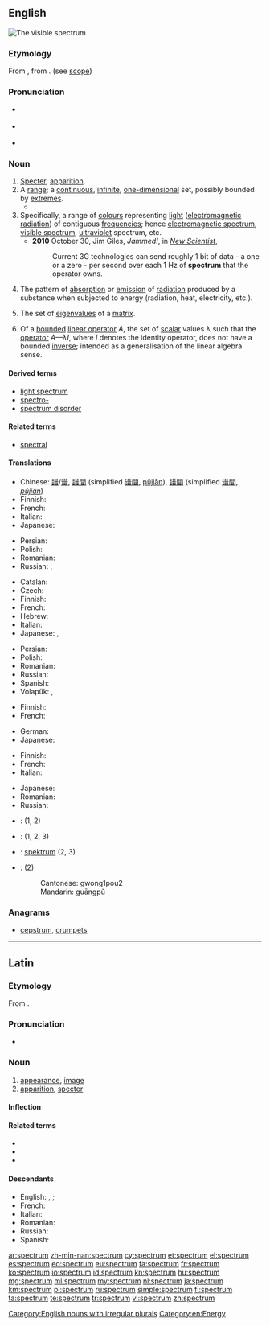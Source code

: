 ==English==
[[File:Spectrum-sRGB-low.svg|right|thumb|The visible spectrum]]
{{wikipedia}}
===Etymology===
From {{etyl|la|en}} {{term|spectrum||appearance, image, apparition|lang=la}}, from {{term|speciō||look at, view|lang=la}}. (see [[scope]])

===Pronunciation===
* {{a|Canada|UK}} {{IPA|/ˈspektrəm/}}
* {{a|US}} {{IPA|/ˈspɛkt(ʃ)ɹəm/}}
* {{rhymes|ɛktrəm}}

===Noun===
{{en-noun|spectra|spectrums}}

# [[specter|Specter]], [[apparition]]. {{defdate|from early 17th c.}}
# A [[range]]; a [[continuous]], [[infinite]], [[one-dimensional]] set, possibly bounded by [[extremes]].
#* {{quote-news|year=2012|date=November 7|author=Matt Bai|title=Winning a Second Term, Obama Will Confront Familiar Headwinds|work=New York Times|url=http://www.nytimes.com/2012/11/07/us/politics/in-president-obamas-second-term-familiar-challenges.html?pagewanted=all&_r=0
|passage=As Mr. Obama prepared to take the oath, his approval rating touched a remarkable 70 percent in some polling — a reflection of good will across the political '''spectrum'''.}}
# Specifically, a range of [[colour]]s representing [[light]] ([[electromagnetic radiation]]) of contiguous [[frequency|frequencies]]; hence [[electromagnetic spectrum]], [[visible spectrum]], [[ultraviolet]] spectrum, etc. {{defdate|from later 17th c.}}
#* '''2010''' October 30, Jim Giles, ''Jammed!'', in ''[[w:New Scientist|New Scientist]]'',
#*: Current 3G technologies can send roughly 1 bit of data - a one or a zero - per second over each 1 Hz of '''spectrum''' that the operator owns.
# {{context|chemistry|lang=en}} The pattern of [[absorption]] or [[emission]] of [[radiation]] produced by a substance when subjected to energy (radiation, heat, electricity, etc.).
# {{context|mathematics|linear algebra|lang=en}} The set of [[eigenvalue]]s of a [[matrix]].
# {{context|mathematics|functional analysis|lang=en}} Of a [[bounded]] [[linear operator]] ''A'', the set of [[scalar]] values λ such that the [[operator]] ''A—λI'', where ''I'' denotes the identity operator, does not have a bounded [[inverse]]; intended as a generalisation of the linear algebra sense.

====Derived terms====
* [[light spectrum]]
* [[spectro-]]
* [[spectrum disorder]]

====Related terms====
* [[spectral]]

====Translations====
{{trans-top|range}}
* Chinese: [[譜]]/[[谱]], [[譜間]] (simplified  [[谱間]], [[pǔjiān]]), [[譜間]] (simplified [[谱間]], ''[[pǔjiān]]'')
* Finnish: {{t+|fi|kirjo}}
* French: {{t+|fr|spectre|m}}
* Italian: {{t+|it|spettro}}
* Japanese: {{t|ja|スペクトル|tr=supekutoru}}
{{trans-mid}}
* Persian: {{t+|fa|طیف|tr=teyf}}
* Polish: {{t+|pl|spektrum|n}}
* Romanian: {{t+|ro|spectru|n}}
* Russian: {{t+|ru|спектр|m|tr=sp'ektr}}, {{t+|ru|диапазон|m|tr=diapazón}}
{{trans-bottom}}

{{trans-top|range of colors}}
* Catalan: {{t|ca|espectre|m}}
* Czech: {{t|cs|spektrum|n}}
* Finnish: {{t+|fi|kirjo}}
* French: {{t+|fr|spectre|m}}
* Hebrew: {{t+|he|ספקטרום|tr=spéktrum}}
* Italian: {{t+|it|spettro}}
* Japanese: {{t|ja|スペクトル|tr=supekutoru}}, {{t|ja|分光特性|tr=bunkō tokusē}}
{{trans-mid}}
* Persian: {{t+|fa|طیف|tr=teyf}}
* Polish: {{t+|pl|widmo|n}}
* Romanian: {{t+|ro|spectru|n}}
* Russian: {{t+|ru|спектр|m|tr=sp'ektr}}
* Spanish: {{t+|es|espectro|m}}
* Volapük: {{t+|vo|späktrum}}, {{t|vo|kölaspäktrum}}
{{trans-bottom}}

{{trans-top|chemistry: a pattern of absorption or emission of radiation}}
* Finnish: {{t+|fi|spektri}}
* French: {{t+|fr|spectre|m}}
{{trans-mid}}
* German: {{t+|de|Spektrum|n}}
* Japanese: {{t|ja|スペクトル|tr=supekutoru}}
{{trans-bottom}}

{{trans-top|linear algebra: set of scalar values}}
* Finnish: {{t+|fi|spektri}}
* French: {{t+|fr|spectre|m}}
* Italian: {{t+|it|spettro}}
{{trans-mid}}
* Japanese: {{t|ja|スペクトル|tr=supekutoru}}
* Romanian: {{t+|ro|spectru|n}}
* Russian: {{t+|ru|спектр|tr=spektr|m}}
{{trans-bottom}}

{{checktrans-top}}
* {{ttbc|bg}}: {{t|bg|спекър|m|tr=spekăr}} (1, 2) <!-- missing "т"? -->
* {{ttbc|de}}: {{t+|de|Spektrum|n}} (1, 2, 3)
{{trans-mid}}
* {{ttbc|sv}}: [[spektrum]] {{g|n}} (2, 3)
* {{ttbc|cmn}}: {{zh-ts|光譜|光谱}} (2)
*: Cantonese: gwong1pou2
*: Mandarin: guāngpǔ
{{trans-bottom}}

===Anagrams===
* [[cepstrum#English|cepstrum]], [[crumpets#English|crumpets]]

[[Category:English nouns with irregular plurals]]
[[Category:en:Energy]]

----

==Latin==

===Etymology===
From {{term|speciō||look at, behold|lang=la}}.

===Pronunciation===
* {{a|Classical}} {{IPA|/ˈspek.trum/|lang=la}}

===Noun===
{{la-noun|spectrum|spectri|spectrī|n|second}}

# [[appearance]], [[image]]
# [[apparition]], [[specter]]

====Inflection====
{{la-decl-2nd-N|spectr}}

====Related terms====
* {{l|la|speciō}}
* {{l|la|spectiō}}
* {{l|la|spectō}}

====Descendants====
* English: {{l|en|spectre}}, {{l|en|specter}}; {{l|en|spectrum}}
* French: {{l|fr|spectre}}
* Italian: {{l|it|spettro}}
* Romanian: {{l|ro|spectru}}
* Russian: {{l|ru|спектр}}
* Spanish: {{l|es|espectro}}

[[ar:spectrum]]
[[zh-min-nan:spectrum]]
[[cy:spectrum]]
[[et:spectrum]]
[[el:spectrum]]
[[es:spectrum]]
[[eo:spectrum]]
[[eu:spectrum]]
[[fa:spectrum]]
[[fr:spectrum]]
[[ko:spectrum]]
[[io:spectrum]]
[[id:spectrum]]
[[kn:spectrum]]
[[hu:spectrum]]
[[mg:spectrum]]
[[ml:spectrum]]
[[my:spectrum]]
[[nl:spectrum]]
[[ja:spectrum]]
[[km:spectrum]]
[[pl:spectrum]]
[[ru:spectrum]]
[[simple:spectrum]]
[[fi:spectrum]]
[[ta:spectrum]]
[[te:spectrum]]
[[tr:spectrum]]
[[vi:spectrum]]
[[zh:spectrum]]